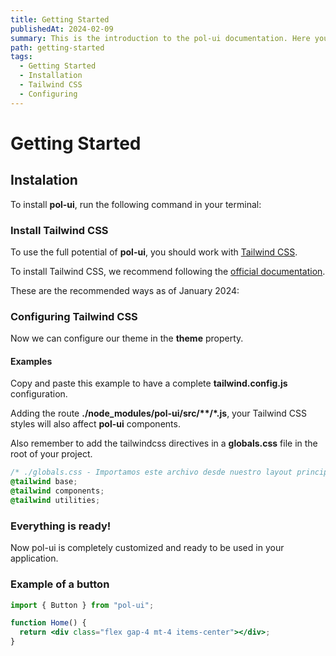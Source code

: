 ```yaml
---
title: Getting Started
publishedAt: 2024-02-09
summary: This is the introduction to the pol-ui documentation. Here you will find the installation process and the configuration of Tailwind CSS.
path: getting-started
tags:
  - Getting Started
  - Installation
  - Tailwind CSS
  - Configuring
---
```


# Getting Started

## Instalation

To install **pol-ui**, run the following command in your terminal:

### Install Tailwind CSS

To use the full potential of **pol-ui**, you should work with [Tailwind CSS](https://tailwindcss.com/).

To install Tailwind CSS, we recommend following the [official documentation](https://tailwindcss.com/docs/installation).

These are the recommended ways as of January 2024:

### Configuring Tailwind CSS

Now we can configure our theme in the **theme** property.

#### Examples

Copy and paste this example to have a complete **tailwind.config.js** configuration.

Adding the route **./node_modules/pol-ui/src/\*\*/\*.js**, your Tailwind CSS styles will also affect **pol-ui** components.

Also remember to add the tailwindcss directives in a **globals.css** file in the root of your project.

```css
/* ./globals.css - Importamos este archivo desde nuestro layout principal*/
@tailwind base;
@tailwind components;
@tailwind utilities;
```

### Everything is ready!

Now pol-ui is completely customized and ready to be used in your application.

### Example of a button

```jsx {6-7}
import { Button } from "pol-ui";

function Home() {
  return <div class="flex gap-4 mt-4 items-center"></div>;
}
```
